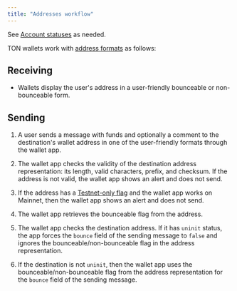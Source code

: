 ```yaml
---
title: "Addresses workflow"
---
```


See [Account statuses](../../ton/statuses) as needed.

TON wallets work with [address formats](../../ton/addresses/address-formats) as follows:

## Receiving

- Wallets display the user's address in a user-friendly bounceable or non-bounceable form.

## Sending

1. A user sends a message with funds and optionally a comment to the destination's wallet address in one of the user-friendly formats through the wallet app.

1. The wallet app checks the validity of the destination address representation: its length, valid characters, prefix, and checksum. If the address is not valid, the wallet app shows an alert and does not send.

1. If the address has a [Testnet-only flag](../../ton/addresses/address-formats#flag-definitions) and the wallet app works on Mainnet, then the wallet app shows an alert and does not send.

1. The wallet app retrieves the bounceable flag from the address.

1. The wallet app checks the destination address. If it has `uninit` status, the app forces the `bounce` field of the sending message to `false` and ignores the bounceable/non-bounceable flag in the address representation.

1. If the destination is not `uninit`, then the wallet app uses the bounceable/non-bounceable flag from the address representation for the `bounce` field of the sending message.
